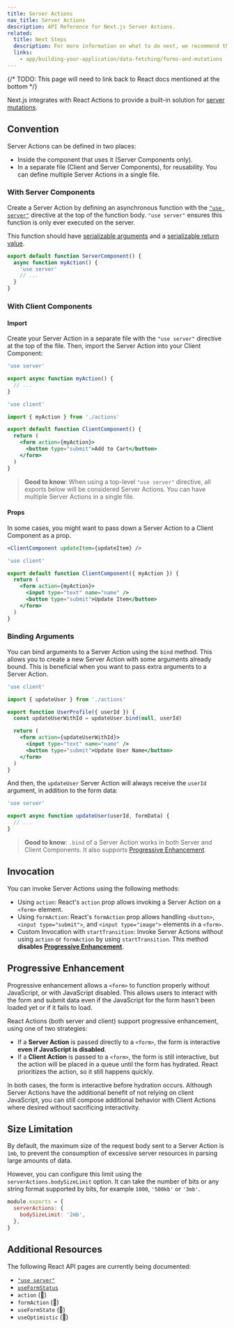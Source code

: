 ```yaml
---
title: Server Actions
nav_title: Server Actions
description: API Reference for Next.js Server Actions.
related:
  title: Next Steps
  description: For more information on what to do next, we recommend the following sections
  links:
    - app/building-your-application/data-fetching/forms-and-mutations
---
```


{/* TODO: This page will need to link back to React docs mentioned at the bottom */}

Next.js integrates with React Actions to provide a built-in solution for [server mutations](/docs/app/building-your-application/data-fetching/forms-and-mutations).

## Convention

Server Actions can be defined in two places:

- Inside the component that uses it (Server Components only).
- In a separate file (Client and Server Components), for reusability. You can define multiple Server Actions in a single file.

### With Server Components

Create a Server Action by defining an asynchronous function with the [`"use server"`](https://react.dev/reference/react/use-server) directive at the top of the function body. `"use server"` ensures this function is only ever executed on the server.

This function should have [serializable arguments](https://developer.mozilla.org/docs/Glossary/Serialization) and a [serializable return value](https://developer.mozilla.org/docs/Glossary/Serialization).

```jsx filename="app/page.js" highlight={2}
export default function ServerComponent() {
  async function myAction() {
    'use server'
    // ...
  }
}
```

### With Client Components

#### Import

Create your Server Action in a separate file with the `"use server"` directive at the top of the file. Then, import the Server Action into your Client Component:

```js filename="app/actions.js" highlight={1}
'use server'

export async function myAction() {
  // ...
}
```

```jsx filename="app/client-component.jsx" highlight={1}
'use client'

import { myAction } from './actions'

export default function ClientComponent() {
  return (
    <form action={myAction}>
      <button type="submit">Add to Cart</button>
    </form>
  )
}
```

> **Good to know**: When using a top-level `"use server"` directive, all exports below will be considered Server Actions. You can have multiple Server Actions in a single file.

#### Props

In some cases, you might want to pass down a Server Action to a Client Component as a prop.

```jsx
<ClientComponent updateItem={updateItem} />
```

```jsx filename="app/client-component.jsx"
'use client'

export default function ClientComponent({ myAction }) {
  return (
    <form action={myAction}>
      <input type="text" name="name" />
      <button type="submit">Update Item</button>
    </form>
  )
}
```

### Binding Arguments

You can bind arguments to a Server Action using the `bind` method. This allows you to create a new Server Action with some arguments already bound. This is beneficial when you want to pass extra arguments to a Server Action.

```jsx filename="app/client-component.jsx" highlight={6}
'use client'

import { updateUser } from './actions'

export function UserProfile({ userId }) {
  const updateUserWithId = updateUser.bind(null, userId)

  return (
    <form action={updateUserWithId}>
      <input type="text" name="name" />
      <button type="submit">Update User Name</button>
    </form>
  )
}
```

And then, the `updateUser` Server Action will always receive the `userId` argument, in addition to the form data:

```js filename="app/actions.js"
'use server'

export async function updateUser(userId, formData) {
  // ...
}
```

> **Good to know**: `.bind` of a Server Action works in both Server and Client Components. It also supports [Progressive Enhancement](#progressive-enhancement).

## Invocation

You can invoke Server Actions using the following methods:

- Using `action`: React's `action` prop allows invoking a Server Action on a `<form>` element.
- Using `formAction`: React's `formAction` prop allows handling `<button>`, `<input type="submit">`, and `<input type="image">` elements in a `<form>`.
- Custom Invocation with `startTransition`: Invoke Server Actions without using `action` or `formAction` by using `startTransition`. This method **disables [Progressive Enhancement](#progressive-enhancement)**.

## Progressive Enhancement

Progressive enhancement allows a `<form>` to function properly without JavaScript, or with JavaScript disabled. This allows users to interact with the form and submit data even if the JavaScript for the form hasn't been loaded yet or if it fails to load.

React Actions (both server and client) support progressive enhancement, using one of two strategies:

- If a **Server Action** is passed directly to a `<form>`, the form is interactive **even if JavaScript is disabled**.
- If a **Client Action** is passed to a `<form>`, the form is still interactive, but the action will be placed in a queue until the form has hydrated. React prioritizes the action, so it still happens quickly.

In both cases, the form is interactive before hydration occurs. Although Server Actions have the additional benefit of not relying on client JavaScript, you can still compose additional behavior with Client Actions where desired without sacrificing interactivity.

## Size Limitation

By default, the maximum size of the request body sent to a Server Action is `1mb`, to prevent the consumption of excessive server resources in parsing large amounts of data.

However, you can configure this limit using the `serverActions.bodySizeLimit` option. It can take the number of bits or any string format supported by bits, for example `1000`, `'500kb'` or `'3mb'`.

```js filename="next.config.js"
module.exports = {
  serverActions: {
    bodySizeLimit: '2mb',
  },
}
```

## Additional Resources

The following React API pages are currently being documented:

- [`"use server"`](https://react.dev/reference/react/use-server)
- [`useFormStatus`](https://react.dev/reference/react-dom/hooks/useFormStatus)
- `action` (🚧)
- `formAction` (🚧)
- `useFormState` (🚧)
- `useOptimistic` (🚧)
